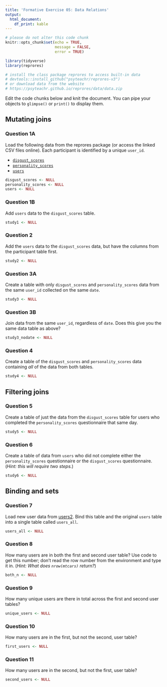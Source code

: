 ```yaml
---
title: 'Formative Exercise 05: Data Relations'
output: 
  html_document:
    df_print: kable
---
```


```r
# please do not alter this code chunk
knitr::opts_chunk$set(echo = TRUE,
                      message = FALSE, 
                      error = TRUE)

library(tidyverse)
library(reprores)

# install the class package reprores to access built-in data
# devtools::install_github("psyteachr/reprores-v3")
# or download data from the website
# https://psyteachr.github.io/reprores/data/data.zip
```

Edit the code chunks below and knit the document. You can pipe your objects to `glimpse()` or `print()` to display them.

## Mutating joins

### Question 1A

Load the following data from the reprores package (or access the linked CSV files online). Each participant is identified by a unique `user_id`.

* [`disgust_scores`](https://psyteachr.github.io/reprores/data/disgust_scores.csv)
* [`personality_scores`](https://psyteachr.github.io/reprores/data/personality_scores.csv)
* [`users`](https://psyteachr.github.io/reprores/data/users.csv)


```r
disgust_scores <- NULL
personality_scores <- NULL
users <- NULL
```

### Question 1B

Add `users` data to the `disgust_scores` table.

```r
study1 <- NULL
```

### Question 2

Add the `users` data to the `disgust_scores` data, but have the columns from the participant table first.

```r
study2 <- NULL
```

### Question 3A

Create a table with only `disgust_scores` and `personality_scores` data from the same `user_id` collected on the same `date`.

```r
study3 <- NULL
```


### Question 3B

Join data from the same `user_id`, regardless of `date`. Does this give you the same data table as above?
    
```r
study3_nodate <- NULL
```


### Question 4

Create a table of the `disgust_scores` and `personality_scores` data containing _all_ of the data from both tables.

    
```r
study4 <- NULL
```

## Filtering joins

### Question 5

Create a table of just the data from the `disgust_scores` table for users who completed the `personality_scores` questionnaire that same day.
    
```r
study5 <- NULL
```

    
### Question 6

Create a table of data from `users` who did not complete either the `personality_scores` questionnaire or the `disgust_scores` questionnaire. (_Hint: this will require two steps._)

    
```r
study6 <- NULL 
```

## Binding and sets

### Question 7

Load new user data from [users2](https://psyteachr.github.io/reprores/data/users2.csv). Bind this table and the original `users` table into a single table called `users_all`.

```r
users_all <- NULL
```


### Question 8

How many users are in both the first and second user table? Use code to get this number; don't read the row number from the environment and type it in. (_Hint: What does `nrow(mtcars)` return?_)
    
```r
both_n <- NULL
```

### Question 9

How many unique users are there in total across the first and second user tables?

```r
unique_users <- NULL
```

### Question 10

How many users are in the first, but not the second, user table?

```r
first_users <- NULL
```

### Question 11

How many users are in the second, but not the first, user table?

```r
second_users <- NULL
```

